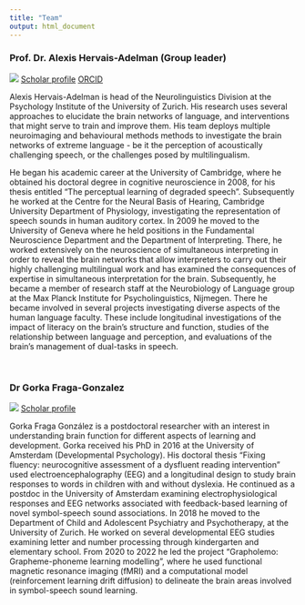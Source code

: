 ```yaml
---
title: "Team"
output: html_document
---
```



### Prof. Dr. Alexis Hervais-Adelman (Group leader)
 


<div class="col-sm-2">
![](images/Alexis.jpg)
[Scholar profile](https://scholar.google.com/citations?user=CSXgCEoAAAAJ&hl=en&oi=ao)
[ORCID](https://orcid.org/0000-0002-5232-626X)
</div>

Alexis Hervais-Adelman is head of the Neurolinguistics Division at the Psychology Institute of the University of Zurich. His research uses several approaches to elucidate the brain networks of language, and interventions that might serve to train and improve them. His team deploys multiple neuroimaging and behavioural methods methods to investigate the brain networks of extreme language - be it the perception of acoustically challenging speech, or the challenges posed by multilingualism.

He began his academic career at the University of Cambridge, where he obtained his doctoral degree in cognitive neuroscience in 2008, for his thesis entitled "The perceptual learning of degraded speech". Subsequently he worked at the Centre for the Neural Basis of Hearing, Cambridge University Department of Physiology, investigating the representation of speech sounds in human auditory cortex. In 2009 he moved to the University of Geneva where he held positions in the Fundamental Neuroscience Department and the Department of Interpreting. There, he worked extensively on the neuroscience of simultaneous interpreting in order to reveal the brain networks that allow interpreters to carry out their highly challenging multilingual work and has examined the consequences of expertise in simultaneous interpretation for the brain. Subsequently, he became a member of research staff at the Neurobiology of Language group at the Max Planck Institute for Psycholinguistics, Nijmegen. There he became involved in several projects investigating diverse aspects of the human language faculty. These include longitudinal investigations of the impact of literacy on the brain's structure and function, studies of the relationship between language and perception, and evaluations of the brain's management of dual-tasks in speech.


<br>

### Dr Gorka Fraga-Gonzalez
<div class="col-sm-2">
![](images/Gorka.jpg)
[Scholar profile](https://scholar.google.com/citations?user=pSAXHtYAAAAJ&hl=en&oi=ao) 

</div>
 


Gorka Fraga González is a postdoctoral researcher with an interest in understanding brain function for different aspects of learning and development. Gorka received his PhD in 2016 at the University of Amsterdam (Developmental Psychology). His doctoral thesis “Fixing fluency: neurocognitive assessment of a dysfluent reading intervention” used electroencephalography (EEG) and a longitudinal design to study brain responses to words in children with and without dyslexia. He continued as a postdoc in the University of Amsterdam examining electrophysiological responses and EEG networks associated with feedback-based learning of novel symbol-speech sound associations. In 2018 he moved to the Department of Child and Adolescent Psychiatry and Psychotherapy, at the University of Zurich. He worked on several developmental EEG studies examining letter and number processing through kindergarten and elementary school.  From 2020 to 2022 he led the project “Grapholemo: Grapheme-phoneme learning modelling”, where he used functional magnetic resonance imaging (fMRI) and a computational model (reinforcement learning drift diffusion) to delineate the brain areas involved in symbol-speech sound learning.

<br>


